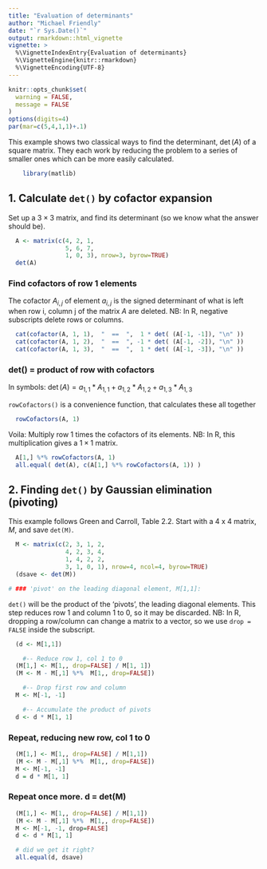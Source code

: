 ---
title: "Evaluation of determinants"
author: "Michael Friendly"
date: "`r Sys.Date()`"
output: rmarkdown::html_vignette
vignette: >
  %\VignetteIndexEntry{Evaluation of determinants}
  %\VignetteEngine{knitr::rmarkdown}
  %\VignetteEncoding{UTF-8}
---

```{r nomessages, echo = FALSE}
knitr::opts_chunk$set(
  warning = FALSE,
  message = FALSE
)
options(digits=4)
par(mar=c(5,4,1,1)+.1)
```

This example shows two classical ways to find the determinant, $\det(A)$ of a square matrix. They each work
by reducing the problem to a series of smaller ones which can be more easily calculated.

```{r }
	library(matlib)
```

##  1. Calculate `det()` by cofactor expansion

Set up a $3 \times 3$ matrix, and find its determinant (so we know what the answer should be).

```{r }
  A <- matrix(c(4, 2, 1,
                5, 6, 7,
                1, 0, 3), nrow=3, byrow=TRUE)
  det(A)
```

### Find cofactors of row 1 elements

The cofactor $A_{i,j}$ of element $a_{i,j}$ is the signed determinant of what is left when row i, column j
of the matrix $A$ are deleted.  NB: In R, negative subscripts delete rows or columns.

```{r }
  cat(cofactor(A, 1, 1),  "  ==  ",  1 * det( (A[-1, -1]), "\n" ))
  cat(cofactor(A, 1, 2),  "  ==  ", -1 * det( (A[-1, -2]), "\n" ))
  cat(cofactor(A, 1, 3),  "  ==  ",  1 * det( (A[-1, -3]), "\n" ))
```

### det() = product of row with cofactors

In symbols: $\det(A) = a_{1,1} * A_{1,1} + a_{1,2} * A_{1,2} + a_{1,3} * A_{1,3}$

`rowCofactors()` is a convenience function, that calculates these all together

```{r }
  rowCofactors(A, 1)
```

Voila: Multiply row 1 times the cofactors of its elements.  NB: In R, this multiplication gives a $1 \times 1$ matrix.

```{r }
  A[1,] %*% rowCofactors(A, 1)
  all.equal( det(A), c(A[1,] %*% rowCofactors(A, 1)) )
```

##  2. Finding `det()` by Gaussian elimination (pivoting)

This example follows Green and Carroll, Table 2.2.
Start with a 4 x 4 matrix, $M$, and save `det(M)`.

```{r }
  M <- matrix(c(2, 3, 1, 2,
                4, 2, 3, 4,
                1, 4, 2, 2,
                3, 1, 0, 1), nrow=4, ncol=4, byrow=TRUE)
  (dsave <- det(M))

# ### 'pivot' on the leading diagonal element, M[1,1]:
```

`det()` will be the product of the 'pivots', the leading diagonal elements.
This step reduces row 1 and column 1 to 0, so it may be discarded.
NB: In R, dropping a row/column can change a matrix to a vector, so we use
`drop = FALSE` inside the subscript.

```{r }
  (d <- M[1,1])

    #-- Reduce row 1, col 1 to 0
  (M[1,] <- M[1,, drop=FALSE] / M[1, 1])
  (M <- M - M[,1] %*%  M[1,, drop=FALSE])

    #-- Drop first row and column
  M <- M[-1, -1]

    #-- Accumulate the product of pivots
  d <- d * M[1, 1]
```

### Repeat, reducing new row, col 1 to 0

```{r }
  (M[1,] <- M[1,, drop=FALSE] / M[1,1])
  (M <- M - M[,1] %*%  M[1,, drop=FALSE])
  M <- M[-1, -1]
  d = d * M[1, 1]
```

### Repeat once more. d = det(M)

```{r }
  (M[1,] <- M[1,, drop=FALSE] / M[1,1])
  (M <- M - M[,1] %*%  M[1,, drop=FALSE])
  M <- M[-1, -1, drop=FALSE]
  d <- d * M[1, 1]

  # did we get it right?
  all.equal(d, dsave)
```

